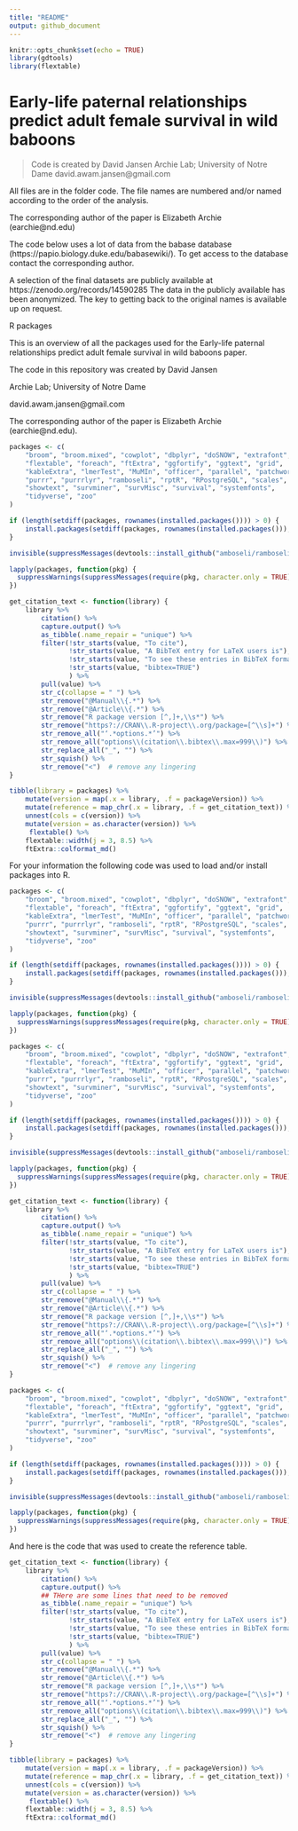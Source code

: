 ```yaml
---
title: "README"
output: github_document
---
```


```r
knitr::opts_chunk$set(echo = TRUE)
library(gdtools)
library(flextable)
```

# Early-life paternal relationships predict adult female survival in wild baboons

> Code is created by David Jansen
> Archie Lab; University of Notre Dame
> david.awam.jansen@gmail.com

All files are in the folder code. The file names are numbered and/or named according to the order of the analysis.

The corresponding author of the paper is Elizabeth Archie (earchie@nd.edu)

The code below uses a lot of data from the babase database (https://papio.biology.duke.edu/babasewiki/).
To get access to the database contact the corresponding author.

A selection of the final datasets are publicly available at https://zenodo.org/records/14590285
The data in the publicly available has been anonymized. The key to getting back to the original names is available up on request.

R packages

This is an overview of all the packages used for the Early-life paternal relationships predict adult female survival in wild baboons paper.

The code in this repository was created by David Jansen

Archie Lab; University of Notre Dame  

david.awam.jansen@gmail.com  

The corresponding author of the paper is Elizabeth Archie (earchie@nd.edu).

```r
packages <- c(
    "broom", "broom.mixed", "cowplot", "dbplyr", "doSNOW", "extrafont", 
    "flextable", "foreach", "ftExtra", "ggfortify", "ggtext", "grid", 
    "kableExtra", "lmerTest", "MuMIn", "officer", "parallel", "patchwork", 
    "purrr", "purrrlyr", "ramboseli", "rptR", "RPostgreSQL", "scales", 
    "showtext", "survminer", "survMisc", "survival", "systemfonts", 
    "tidyverse", "zoo"
)

if (length(setdiff(packages, rownames(installed.packages()))) > 0) {
    install.packages(setdiff(packages, rownames(installed.packages())), dependencies = TRUE)
}

invisible(suppressMessages(devtools::install_github("amboseli/ramboseli")))

lapply(packages, function(pkg) {
  suppressWarnings(suppressMessages(require(pkg, character.only = TRUE)))
})
```

```r
get_citation_text <- function(library) {
    library %>%
        citation() %>%
        capture.output() %>%
        as_tibble(.name_repair = "unique") %>%
        filter(!str_starts(value, "To cite"),
               !str_starts(value, "A BibTeX entry for LaTeX users is"),
               !str_starts(value, "To see these entries in BibTeX format"),
               !str_starts(value, "bibtex=TRUE")
               ) %>%
        pull(value) %>%
        str_c(collapse = " ") %>%
        str_remove("@Manual\\{.*") %>%
        str_remove("@Article\\{.*") %>%
        str_remove("R package version [^,]+,\\s*") %>%
        str_remove("https?://CRAN\\.R-project\\.org/package=[^\\s]+") %>%
        str_remove_all("‘.*options.*’") %>%
        str_remove_all("options\\(citation\\.bibtex\\.max=999\\)") %>%
        str_replace_all("_", "") %>%
        str_squish() %>%
        str_remove("<")  # remove any lingering
}
```

```r
tibble(library = packages) %>%
    mutate(version = map(.x = library, .f = packageVersion)) %>%
    mutate(reference = map_chr(.x = library, .f = get_citation_text)) %>%
    unnest(cols = c(version)) %>%
    mutate(version = as.character(version)) %>% 
     flextable() %>%
    flextable::width(j = 3, 8.5) %>%
    ftExtra::colformat_md()
```

For your information the following code was used to load and/or install packages into R.

```r
packages <- c(
    "broom", "broom.mixed", "cowplot", "dbplyr", "doSNOW", "extrafont", 
    "flextable", "foreach", "ftExtra", "ggfortify", "ggtext", "grid", 
    "kableExtra", "lmerTest", "MuMIn", "officer", "parallel", "patchwork", 
    "purrr", "purrrlyr", "ramboseli", "rptR", "RPostgreSQL", "scales", 
    "showtext", "survminer", "survMisc", "survival", "systemfonts", 
    "tidyverse", "zoo"
)

if (length(setdiff(packages, rownames(installed.packages()))) > 0) {
    install.packages(setdiff(packages, rownames(installed.packages())), dependencies = TRUE)
}

invisible(suppressMessages(devtools::install_github("amboseli/ramboseli")))

lapply(packages, function(pkg) {
  suppressWarnings(suppressMessages(require(pkg, character.only = TRUE)))
})
```

```r
packages <- c(
    "broom", "broom.mixed", "cowplot", "dbplyr", "doSNOW", "extrafont", 
    "flextable", "foreach", "ftExtra", "ggfortify", "ggtext", "grid", 
    "kableExtra", "lmerTest", "MuMIn", "officer", "parallel", "patchwork", 
    "purrr", "purrrlyr", "ramboseli", "rptR", "RPostgreSQL", "scales", 
    "showtext", "survminer", "survMisc", "survival", "systemfonts", 
    "tidyverse", "zoo"
)

if (length(setdiff(packages, rownames(installed.packages()))) > 0) {
    install.packages(setdiff(packages, rownames(installed.packages())), dependencies = TRUE)
}

invisible(suppressMessages(devtools::install_github("amboseli/ramboseli")))

lapply(packages, function(pkg) {
  suppressWarnings(suppressMessages(require(pkg, character.only = TRUE)))
})
```

```r
get_citation_text <- function(library) {
    library %>%
        citation() %>%
        capture.output() %>%
        as_tibble(.name_repair = "unique") %>%
        filter(!str_starts(value, "To cite"),
               !str_starts(value, "A BibTeX entry for LaTeX users is"),
               !str_starts(value, "To see these entries in BibTeX format"),
               !str_starts(value, "bibtex=TRUE")
               ) %>%
        pull(value) %>%
        str_c(collapse = " ") %>%
        str_remove("@Manual\\{.*") %>%
        str_remove("@Article\\{.*") %>%
        str_remove("R package version [^,]+,\\s*") %>%
        str_remove("https?://CRAN\\.R-project\\.org/package=[^\\s]+") %>%
        str_remove_all("‘.*options.*’") %>%
        str_remove_all("options\\(citation\\.bibtex\\.max=999\\)") %>%
        str_replace_all("_", "") %>%
        str_squish() %>%
        str_remove("<")  # remove any lingering
}
```


```r
packages <- c(
    "broom", "broom.mixed", "cowplot", "dbplyr", "doSNOW", "extrafont", 
    "flextable", "foreach", "ftExtra", "ggfortify", "ggtext", "grid", 
    "kableExtra", "lmerTest", "MuMIn", "officer", "parallel", "patchwork", 
    "purrr", "purrrlyr", "ramboseli", "rptR", "RPostgreSQL", "scales", 
    "showtext", "survminer", "survMisc", "survival", "systemfonts", 
    "tidyverse", "zoo"
)

if (length(setdiff(packages, rownames(installed.packages()))) > 0) {
    install.packages(setdiff(packages, rownames(installed.packages())), dependencies = TRUE)
}

invisible(suppressMessages(devtools::install_github("amboseli/ramboseli")))

lapply(packages, function(pkg) {
  suppressWarnings(suppressMessages(require(pkg, character.only = TRUE)))
})
```

And here is the code that was used to create the reference table. 
```r
get_citation_text <- function(library) {
    library %>%
        citation() %>%
        capture.output() %>%
        ## THere are some lines that need to be removed
        as_tibble(.name_repair = "unique") %>%
        filter(!str_starts(value, "To cite"),
               !str_starts(value, "A BibTeX entry for LaTeX users is"),
               !str_starts(value, "To see these entries in BibTeX format"),
               !str_starts(value, "bibtex=TRUE")
               ) %>%
        pull(value) %>%
        str_c(collapse = " ") %>%
        str_remove("@Manual\\{.*") %>%
        str_remove("@Article\\{.*") %>%
        str_remove("R package version [^,]+,\\s*") %>%
        str_remove("https?://CRAN\\.R-project\\.org/package=[^\\s]+") %>%
        str_remove_all("‘.*options.*’") %>%
        str_remove_all("options\\(citation\\.bibtex\\.max=999\\)") %>%
        str_replace_all("_", "") %>%
        str_squish() %>%
        str_remove("<")  # remove any lingering
}
```

```r
tibble(library = packages) %>%
    mutate(version = map(.x = library, .f = packageVersion)) %>%
    mutate(reference = map_chr(.x = library, .f = get_citation_text)) %>%
    unnest(cols = c(version)) %>%
    mutate(version = as.character(version)) %>% 
     flextable() %>%
    flextable::width(j = 3, 8.5) %>%
    ftExtra::colformat_md()
```
